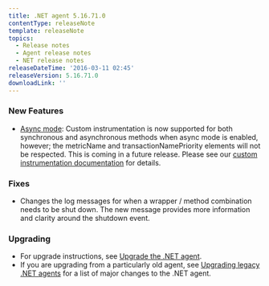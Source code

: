 ```yaml
---
title: .NET agent 5.16.71.0
contentType: releaseNote
template: releaseNote
topics:
  - Release notes
  - Agent release notes
  - NET release notes
releaseDateTime: '2016-03-11 02:45'
releaseVersion: 5.16.71.0
downloadLink: ''
---
```


### New Features

* [Async mode](https://docs.newrelic.com/docs/agents/net-agent/features/async-mode-net): Custom instrumentation is now supported for both synchronous and asynchronous methods when async mode is enabled, however; the metricName and transactionNamePriority elements will not be respected. This is coming in a future release. Please see our [custom instrumentation documentation](https://docs.newrelic.com/docs/agents/net-agent/instrumentation/net-custom-instrumentation) for details.

### Fixes

* Changes the log messages for when a wrapper / method combination needs to be shut down. The new message provides more information and clarity around the shutdown event.

### Upgrading

* For upgrade instructions, see [Upgrade the .NET agent](/docs/agents/net-agent/installation-configuration/upgrade-net-agent#updating_net).
* If you are upgrading from a particularly old agent, see [Upgrading legacy .NET agents](/docs/agents/net-agent/troubleshooting/upgrading-legacy-net-agents) for a list of major changes to the .NET agent.
